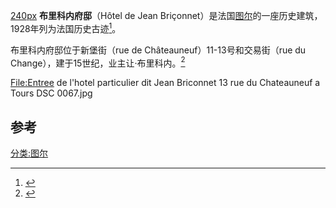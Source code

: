 [[image:Hotel_particulier_dit_Jean_Briconnet_13_rue_du_Chateauneuf_a_Tours_DSC_0065.jpg|240px]]
'''布里科内府邸'''（Hôtel de Jean Briçonnet）是法国[[图尔|图尔]]的一座历史建筑，1928年列为法国历史古迹<ref name="PA00098171">{{Base Mérimée|PA00098171|Hôtel dit de Jean Briçonnet}}</ref>。

布里科内府邸位于新堡街（rue de Châteauneuf）11-13号和交易街（rue du Change），建于15世纪，业主让·布里科内。<ref name="IA00071268">{{Base Mérimée|IA00071268|Hôtel Berthelot dit hôtel Jean Briconnet}}</ref>

<gallery>
File:Entree de l'hotel particulier dit Jean Briconnet 13 rue du Chateauneuf a Tours DSC 0067.jpg
</gallery>

==参考==
{{References}}
[[分类:图尔|分类:图尔]]